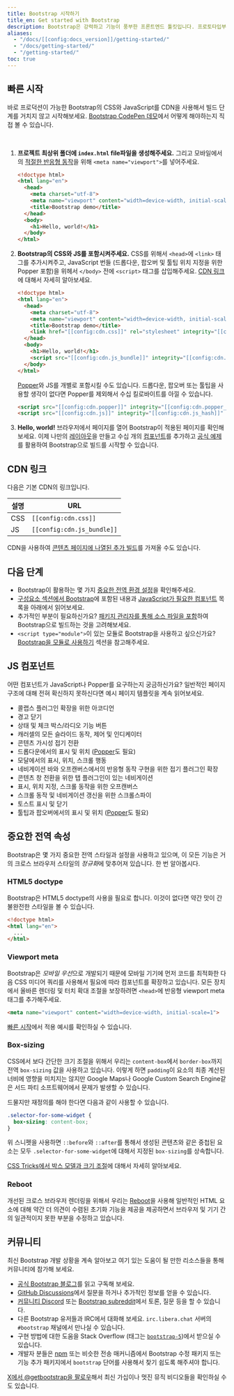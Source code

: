 ```yaml
---
title: Bootstrap 시작하기
title_en: Get started with Bootstrap
description: Bootstrap은 강력하고 기능이 풍부한 프론트엔드 툴킷입니다. 프로토타입부터 프로덕션까지 뭐든지 빠르게 빌드해보세요.
aliases:
  - "/docs/[[config:docs_version]]/getting-started/"
  - "/docs/getting-started/"
  - "/getting-started/"
toc: true
---
```


## 빠른 시작

바로 프로덕션이 가능한 Bootstrap의 CSS와 JavaScript를 CDN을 사용해서 빌드 단계를 거치지 않고 시작해보세요. [Bootstrap CodePen 데모](https://codepen.io/team/bootstrap/pen/qBamdLj)에서 어떻게 해야하는지 직접 볼 수 있습니다.

<br/>

1. **프로젝트 최상위 폴더에 `index.html` file파일을 생성해주세요.** 그리고 모바일에서의 [적절한 반응형 동작](https://developer.mozilla.org/en-US/docs/Web/HTML/Viewport_meta_tag)을 위해 `<meta name="viewport">`를 넣어주세요.

   ```html
   <!doctype html>
   <html lang="en">
     <head>
       <meta charset="utf-8">
       <meta name="viewport" content="width=device-width, initial-scale=1">
       <title>Bootstrap demo</title>
     </head>
     <body>
       <h1>Hello, world!</h1>
     </body>
   </html>
   ```

2. **Bootstrap의 CSS와 JS를 포함시켜주세요.** CSS를 위해서 `<head>`에 `<link>` 태그를 추가시켜주고, JavaScript 번들 (드롭다운, 팝오버 및 툴팁 위치 지정을 위한 Popper 포함)을 위헤서 `</body>` 전에 `<script>` 태그를 삽입해주세요. [CDN 링크](#cdn-링크)에 대해서 자세히 알아보세요.

   ```html
   <!doctype html>
   <html lang="en">
     <head>
       <meta charset="utf-8">
       <meta name="viewport" content="width=device-width, initial-scale=1">
       <title>Bootstrap demo</title>
       <link href="[[config:cdn.css]]" rel="stylesheet" integrity="[[config:cdn.css_hash]]" crossorigin="anonymous">
     </head>
     <body>
       <h1>Hello, world!</h1>
       <script src="[[config:cdn.js_bundle]]" integrity="[[config:cdn.js_bundle_hash]]" crossorigin="anonymous"></script>
     </body>
   </html>
   ```

   [Popper](https://popper.js.org/docs/v2/)와 JS를 개별로 포함시킬 수도 있습니다. 드롭다운, 팝오버 또는 툴팁을 사용할 생각이 없다면 Popper를 제외해서 수십 킬로바이트를 아낄 수 있습니다.

   ```html
   <script src="[[config:cdn.popper]]" integrity="[[config:cdn.popper_hash]]" crossorigin="anonymous"></script>
   <script src="[[config:cdn.js]]" integrity="[[config:cdn.js_hash]]" crossorigin="anonymous"></script>
   ```

3. **Hello, world!** 브라우저에서 페이지를 열어 Bootstrap이 적용된 페이지를 확인해보세요. 이제 나만의 [레이아웃]([[docsref:/layout/grid]])을 만들고 수십 개의 [컴포넌트]([[docsref:/components/buttons]])를 추가하고 [공식 예제]([[docsref:/examples]])를 활용하여 Bootstrap으로 빌드를 시작할 수 있습니다.

## CDN 링크

다음은 기본 CDN의 링크입니다.

| 설명 | URL |
| --- | --- |
| CSS | `[[config:cdn.css]]` |
| JS | `[[config:cdn.js_bundle]]` |

CDN을 사용하여 [콘텐츠 페이지에 나열된 추가 빌드]([[docsref:/getting-started/contents]])를 가져올 수도 있습니다.

## 다음 단계

- Bootstrap이 활용하는 몇 가지 [중요한 전역 환경 설정](#중요한-전역-속성)을 확인해주세요.
- [구성요소 섹션에서 Bootstrap]([[docsref:/getting-started/contents/]])에 포함된 내용과 [JavaScript가 필요한 컴포넌트](#js-컴포넌트) 목록을 아래에서 읽어보세요.
- 추가적인 부분이 필요하신가요? [패키지 관리자를 통해 소스 파일을 포함]([[docsref:/getting-started/download#패키지-관리자]])하여 Bootstrap으로 빌드하는 것을 고려해보세요.
- `<script type="module">`이 있는 모듈로 Bootstrap을 사용하고 싶으신가요? [Bootstrap을 모듈로 사용하기]([[docsref:/getting-started/javascript#using-bootstrap-as-a-module]]) 섹션을 참고해주세요.

## JS 컴포넌트

어떤 컴포넌트가 JavaScript나 Popper를 요구하는지 궁금하신가요? 일반적인 페이지 구조에 대해 전혀 확신하지 못하신다면 예시 페이지 템플릿을 계속 읽어보세요.

- 콜랩스 플러그인 확장을 위한 아코디언
- 경고 닫기
- 상태 및 체크 박스/라디오 기능 버튼
- 캐러셀의 모든 슬라이드 동작, 제어 및 인디케이터
- 콘텐츠 가시성 접기 전환
- 드롭다운에서의 표시 및 위치 ([Popper](https://popper.js.org/docs/v2/)도 필요)
- 모달에서의 표시, 위치, 스크롤 행동
- 네비게이션 바와 오프캔버스에서의 반응형 동작 구현을 위한 접기 플러그인 확장
- 콘텐츠 창 전환을 위한 탭 플러그인이 있는 네비게이션
- 표시, 위치 지정, 스크롤 동작을 위한 오프캔버스
- 스크롤 동작 및 네비게이션 갱신을 위한 스크롤스파이
- 토스트 표시 및 닫기
- 툴팁과 팝오버에서의 표시 및 위치 ([Popper](https://popper.js.org/docs/v2/)도 필요)

## 중요한 전역 속성

Bootstrap은 몇 가지 중요한 전역 스타일과 설정을 사용하고 있으며, 이 모든 기능은 거의 크로스 브라우저 스타일의 *정규화*에 맞추어져 있습니다. 한 번 알아봅시다.

### HTML5 doctype

Bootstrap은 HTML5 doctype의 사용을 필요로 합니다. 이것이 없다면 약간 맛이 간 불완전한 스타일을 볼 수 있습니다.

```html
<!doctype html>
<html lang="en">
  ...
</html>
```

### Viewport meta

Bootstrap은 *모바일 우선*으로 개발되기 때문에 모바일 기기에 먼저 코드를 최적화한 다음 CSS 미디어 쿼리를 사용해서 필요에 따라 컴포넌트를 확장하고 있습니다. 모든 장치에서 올바른 렌더링 및 터치 확대 조절을 보장하려면 `<head>`에 반응형 viewport meta 태그를 추가해주세요.

```html
<meta name="viewport" content="width=device-width, initial-scale=1">
```

[빠른 시작](#빠른-시작)에서 적용 예시를 확인하실 수 있습니다.

### Box-sizing

CSS에서 보다 간단한 크기 조절을 위해서 우리는 `content-box`에서 `border-box`까지 전역 `box-sizing` 값을 사용하고 있습니다. 이렇게 하면 `padding`이 요소의 최종 계산된 너비에 영향을 미치지는 않지만 Google Maps나 Google Custom Search Engine같은 서드 파티 소프트웨어에서 문제가 발생할 수 있습니다.

드물지만 재정의를 해야 한다면 다음과 같이 사용할 수 있습니다.

```css
.selector-for-some-widget {
  box-sizing: content-box;
}
```

위 스니펫을 사용하면 `::before`와 `::after`를 통해서 생성된 콘텐츠와 같은 중첩된 요소는 모두 `.selector-for-some-widget`에 대해서 지정된 `box-sizing`를 상속합니다.

[CSS Tricks에서 박스 모델과 크기 조절](https://css-tricks.com/box-sizing/)에 대해서 자세히 알아보세요.

### Reboot

개선된 크로스 브라우저 렌더링을 위해서 우리는 [Reboot]([[docsref:/content/reboot]])을 사용해 일반적인 HTML 요소에 대해 약간 더 의견이 수렴된 초기화 기능을 제공을 제공하면서 브라우저 및 기기 간의 일관적이지 못한 부분을 수정하고 있습니다.

## 커뮤니티

최신 Bootstrap 개발 상황을 계속 알아보고 여기 있는 도움이 될 만한 리소스들을 통해 커뮤니티에 참가해 보세요.

- [공식 Bootstrap 블로그]([[config:blog]])를 읽고 구독해 보세요.
- [GitHub Discussions](https://github.com/twbs/bootstrap/discussions)에서 질문을 하거나 추가적인 정보를 얻을 수 있습니다.
- [커뮤니티 Discord](https://discord.gg/bZUvakRU3M) 또는 [Bootstrap subreddit](https://www.reddit.com/r/bootstrap)에서 토론, 질문 등을 할 수 있습니다.
- 다른 Bootstrap 유저들과 IRC에서 대화해 보세요. `irc.libera.chat` 서버의 `#bootstrap` 채널에서 만나실 수 있습니다.
- 구현 방법에 대한 도움을 Stack Overflow (태그는 [`bootstrap-5`](https://stackoverflow.com/questions/tagged/bootstrap-5))에서 받으실 수 있습니다.
- 개발자 분들은 [npm](https://www.npmjs.com/search?q=keywords:bootstrap) 또는 비슷한 전송 매커니즘에서 Bootstrap 수정 패키지 또는 기능 추가 패키지에서 `bootstrap` 단어를 사용해서 찾기 쉽도록 해주셔야 합니다.

[X에서 @getbootstrap을 팔로우](https://x.com/[[config:x]])해서 최신 가십이나 멋진 뮤직 비디오들을 확인하실 수도 있습니다.
